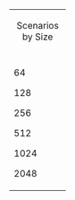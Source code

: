 {| cellspacing="3" width="90%" align="center"
|- valign="top" 
|width="90%" colspan="7"|
<center>Scenarios by Size</center>
|-
|
|64
|126
|256
|512
|1024
|2048
|-
|width="8px"|
64

128

256

512

1024

2048
|width="16%"|
[[en/64x64]]

[[en/Community/Scenarios/Size/64x128|64x128]]

[[en/Community/Scenarios/Size/64x256|64x256]]

[[en/Community/Scenarios/Size/64x512|64x512]]

[[en/Community/Scenarios/Size/64x1024|64x1024]]

[[en/Community/Scenarios/Size/64x2048|64x2048]]
|width="16%"|
[[en/Scenarios by Size 126x64 126x64]]

[[en/Community/Scenarios/Size/128x128|128x128]]

[[en/Community/Scenarios/Size/128x256|128x256]]

[[en/Community/Scenarios/Size/128x512|128x512]]

[[en/Community/Scenarios/Size/128x1024|128x1024]]

[[en/Community/Scenarios/Size/128x2048|128x2048]]
|width="16%"|
[[en/Community/Scenarios/Size/256x64|256x64]]

[[en/Community/Scenarios/Size/256x128|256x128]]

[[en/Community/Scenarios/Size/256x256|256x256]]

[[en/Community/Scenarios/Size/256x512|256x512]]

[[en/Community/Scenarios/Size/256x1024|256x1024]]

[[en/Community/Scenarios/Size/256x2048|256x2048]]
|width="16%"|
[[en/Community/Scenarios/Size/512x64|512x64]]

[[en/Community/Scenarios/Size/512x128|512x128]]

[[en/Community/Scenarios/Size/512x256|512x256]]

[[en/Community/Scenarios/Size/512x512|512x512]]

[[en/Community/Scenarios/Size/512x1024|512x1024]]

[[en/Community/Scenarios/Size/512x2048|512x2048]]
|width="16%"|
[[en/Community/Scenarios/Size/1024x64|1024x64]]

[[en/Community/Scenarios/Size/1024x128|1024x128]]

[[en/Community/Scenarios/Size/1024x256|1024x256]]

[[en/Community/Scenarios/Size/1024x512|1024x512]]

[[en/Community/Scenarios/Size/1024x1024|1024x1024]]

[[en/Community/Scenarios/Size/1024x2048|1024x2048]]
|width="16%"|
[[en/Community/Scenarios/Size/2048x64|2048x64]]

[[en/Community/Scenarios/Size/2048x128|2048x128]]

[[en/Community/Scenarios/Size/2048x256|2048x256]]

[[en/Community/Scenarios/Size/2048x512|2048x512]]

[[en/Community/Scenarios/Size/2048x1024|2048x1024]]

[[en/Community/Scenarios/Size/2048x2048|2048x2048]]
|}